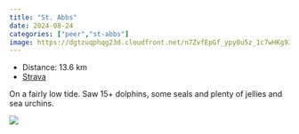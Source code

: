```yaml
---
title: "St. Abbs"
date: 2024-08-24
categories: ["peer","st-abbs"]
image: https://dgtzuqphqg23d.cloudfront.net/n7ZvfEpGf_ypy0u5z_1c7wHKg934ONNDfmAfQy2ZHII-768x432.jpg
---
```


- Distance: 13.6 km
- [Strava](https://www.strava.com/activities/12230817485)

On a fairly low tide. Saw 15+ dolphins, some seals and plenty of jellies and sea urchins. 

![](https://dgtzuqphqg23d.cloudfront.net/n7ZvfEpGf_ypy0u5z_1c7wHKg934ONNDfmAfQy2ZHII-768x432.jpg)



